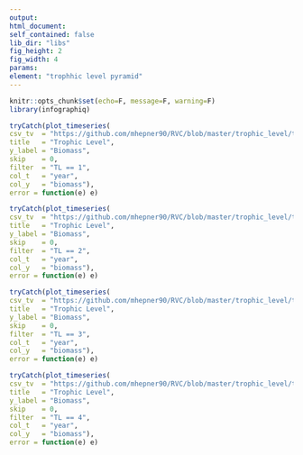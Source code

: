 ```yaml
---
output:
html_document:
self_contained: false
lib_dir: "libs"
fig_height: 2
fig_width: 4
params:
element: "trophhic level pyramid"
---
```


```r
knitr::opts_chunk$set(echo=F, message=F, warning=F)
library(infographiq)
```

```r
tryCatch(plot_timeseries(
csv_tv  = "https://github.com/mhepner90/RVC/blob/master/trophic_level/tlbio.csv",
title   = "Trophic Level",
y_label = "Biomass",
skip    = 0,
filter  = "TL == 1",
col_t   = "year",
col_y   = "biomass"),
error = function(e) e)
```

```r
tryCatch(plot_timeseries(
csv_tv  = "https://github.com/mhepner90/RVC/blob/master/trophic_level/tlbio.csv",
title   = "Trophic Level",
y_label = "Biomass",
skip    = 0,
filter  = "TL == 2",
col_t   = "year",
col_y   = "biomass"),
error = function(e) e)
```

```r
tryCatch(plot_timeseries(
csv_tv  = "https://github.com/mhepner90/RVC/blob/master/trophic_level/tlbio.csv",
title   = "Trophic Level",
y_label = "Biomass",
skip    = 0,
filter  = "TL == 3",
col_t   = "year",
col_y   = "biomass"),
error = function(e) e)
```

```r
tryCatch(plot_timeseries(
csv_tv  = "https://github.com/mhepner90/RVC/blob/master/trophic_level/tlbio.csv",
title   = "Trophic Level",
y_label = "Biomass",
skip    = 0,
filter  = "TL == 4",
col_t   = "year",
col_y   = "biomass"),
error = function(e) e)
```
